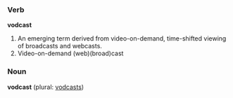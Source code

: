 ===Verb===
'''vodcast''' 

#An emerging term derived from video-on-demand, time-shifted viewing of broadcasts and webcasts.
#Video-on-demand (web)(broad)cast


===Noun===
'''vodcast''' (plural: [[vodcasts]])